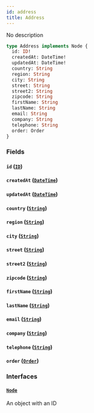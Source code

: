 ```yaml
---
id: address
title: Address
---
```


No description

```graphql
type Address implements Node {
  id: ID!
  createdAt: DateTime!
  updatedAt: DateTime!
  country: String
  region: String
  city: String
  street: String
  street2: String
  zipcode: String
  firstName: String
  lastName: String
  email: String
  company: String
  telephone: String
  order: Order
}
```

### Fields

#### `id` ([`ID`](../../rate-manager-service/scalars/id))

#### `createdAt` ([`DateTime`](../../rate-manager-service/scalars/date-time))

#### `updatedAt` ([`DateTime`](../../rate-manager-service/scalars/date-time))

#### `country` ([`String`](../../rate-manager-service/scalars/string))

#### `region` ([`String`](../../rate-manager-service/scalars/string))

#### `city` ([`String`](../../rate-manager-service/scalars/string))

#### `street` ([`String`](../../rate-manager-service/scalars/string))

#### `street2` ([`String`](../../rate-manager-service/scalars/string))

#### `zipcode` ([`String`](../../rate-manager-service/scalars/string))

#### `firstName` ([`String`](../../rate-manager-service/scalars/string))

#### `lastName` ([`String`](../../rate-manager-service/scalars/string))

#### `email` ([`String`](../../rate-manager-service/scalars/string))

#### `company` ([`String`](../../rate-manager-service/scalars/string))

#### `telephone` ([`String`](../../rate-manager-service/scalars/string))

#### `order` ([`Order`](../../rate-manager-service/objects/order))

### Interfaces

#### [`Node`](../../rate-manager-service/interfaces/node)

An object with an ID
